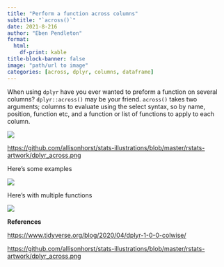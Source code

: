 ```yaml
---
title: "Perform a function across columns"
subtitle: "`across()`"
date: 2021-8-216
author: "Eben Pendleton"
format:
  html:
    df-print: kable
title-block-banner: false
image: "path/url to image"
categories: [across, dplyr, columns, dataframe]
---
```


When using `dplyr` have you ever wanted to preform a function on several columns? `dplyr::across()` may be your friend. `across()` takes two arguments; columns to evaluate using the select syntax, so by name, position, function etc, and a function or list of functions to apply to each column.

![](images/across1.png)

<https://github.com/allisonhorst/stats-illustrations/blob/master/rstats-artwork/dplyr_across.png>

Here's some examples

![](images/across2.png)

Here's with multiple functions

![](images/across3.png)

**References**

<https://www.tidyverse.org/blog/2020/04/dplyr-1-0-0-colwise/>

<https://github.com/allisonhorst/stats-illustrations/blob/master/rstats-artwork/dplyr_across.png>
